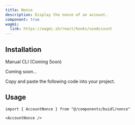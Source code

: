 ```yaml
---
title: Nonce
description: Display the nonce of an account.
component: true
wagmi:
  link: https://wagmi.sh/react/hooks/useAccount
---
```


<ComponentPreview
  name="nonce-demo"
  className="[&_.preview>[data-orientation=vertical]]:sm:max-w-[70%]"
/>

## Installation

<Tabs defaultValue="manual">

<TabsList>
  <TabsTrigger value="manual">Manual</TabsTrigger>
  <TabsTrigger disabled={true} value="cli">
    CLI (Coming Soon)
  </TabsTrigger>
</TabsList>

<TabsContent value="cli">

<Steps>

<Step>Coming soon...</Step>

</Steps>

</TabsContent>

<TabsContent value="manual">

<Steps>

<Step>Copy and paste the following code into your project.</Step>

<ComponentSource name="nonce" />

</Steps>

</TabsContent>

</Tabs>

## Usage

```tsx
import { AccountNonce } from "@/components/buidl/nonce"
```

```tsx
<AccountNonce />
```
